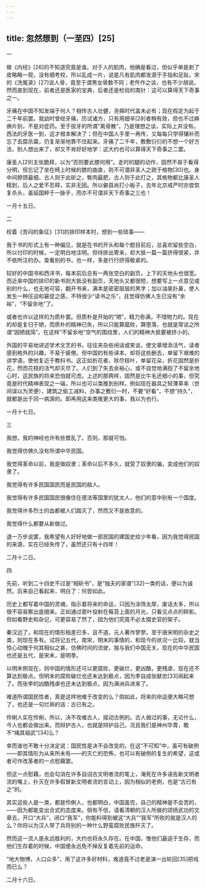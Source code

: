 ```yaml
---
---
---
```

title: 忽然想到（一至四）[25]
---




一

做《内经》[26]的不知道究竟是谁。对于人的肌肉，他确是看过，但似乎单是剥了皮略略一观，没有细考校，所以乱成一片，说是凡有肌肉都发源于手指和足趾。宋的《洗冤录》[27]说人骨，竟至于谓男女骨数不同；老仵作之谈，也有不少胡说。然而直到现在，前者还是医家的宝典，后者还是检验的南针：这可以算得天下奇事之一。

牙痛在中国不知发端于何人？相传古人壮健，尧舜时代盖未必有；现在假定为起于二千年前罢。我幼时曾经牙痛，历试诸方，只有用细辛[28]者稍有效，但也不过麻痹片刻，不是对症药。至于拔牙的所谓“离骨散”，乃是理想之谈，实际上并没有。西法的牙医一到，这才根本解决了；但在中国人手里一再传，又每每只学得镶补而忘了去腐杀菌，仍复渐渐地靠不住起来。牙痛了二千年，敷敷衍衍的不想一个好方法，别人想出来了，却又不肯好好地学：这大约也可以算得天下奇事之二罢。

康圣人[29]主张跪拜，以为“否则要此膝何用”。走时的腿的动作，固然不易于看得分明，但忘记了坐在椅上时候的膝的曲直，则不可谓非圣人之疏于格物[30]也。身中间脖颈最细，古人则于此斫之，臀肉最肥，古人则于此打之，其格物都比康圣人精到，后人之爱不忍释，实非无因。所以僻县尚打小板子，去年北京戒严时亦尝恢复杀头，虽延国粹于一脉乎，而亦不可谓非天下奇事之三也！

一月十五日。

二

校着《苦闷的象征》[31]的排印样本时，想到一些琐事——

我于书的形式上有一种偏见，就是在书的开头和每个题目前后，总喜欢留些空白，所以付印的时候，一定明白地注明。但待排出寄来，却大抵一篇一篇挤得很紧，并不依所注的办。查看别的书，也一样，多是行行挤得极紧的。

较好的中国书和西洋书，每本前后总有一两张空白的副页，上下的天地头也很宽。而近来中国的排印的新书则大抵没有副页，天地头又都很短，想要写上一点意见或别的什么，也无地可容，翻开书来，满本是密密层层的黑字；加以油臭扑鼻，使人发生一种压迫和窘促之感，不特很少“读书之乐”，且觉得仿佛人生已没有“余裕”，“不留余地”了。

或者也许以这样的为质朴罢。但质朴是开始的“陋”，精力弥满，不惜物力的。现在的却是复归于陋，而质朴的精神已失，所以只能算窳败，算堕落，也就是常谈之所谓“因陋就简”。在这样“不留余地”空气的围绕里，人们的精神大抵要被挤小的。

外国的平易地讲述学术文艺的书，往往夹杂些闲话或笑谈，使文章增添活气，读者感到格外的兴趣，不易于疲倦。但中国的有些译本，却将这些删去，单留下艰难的讲学语，使他复近于教科书。这正如折花者，除尽枝叶，单留花朵，折花固然是折花，然而花枝的活气却灭尽了。人们到了失去余裕心，或不自觉地满抱了不留余地心时，这民族的将来恐怕就可虑。上述的那两样，固然是比牛毛还细小的事，但究竟是时代精神表现之一端，所以也可以类推到别样。例如现在器具之轻薄草率（世间误以为灵便），建筑之偷工减料，办事之敷衍一时，不要“好看”，不想“持久”，就都是出于同一病源的。即再用这来类推更大的事，我以为也行。

一月十七日。

三

我想，我的神经也许有些瞀乱了。否则，那就可怕。

我觉得仿佛久没有所谓中华民国。

我觉得革命以前，我是做奴隶；革命以后不多久，就受了奴隶的骗，变成他们的奴隶了。

我觉得有许多民国国民而是民国的敌人。

我觉得有许多民国国民很像住在德法等国里的犹太人，他们的意中别有一个国度。

我觉得许多烈士的血都被人们踏灭了，然而又不是故意的。

我觉得什么都要从新做过。

退一万步说罢，我希望有人好好地做一部民国的建国史给少年看，因为我觉得民国的来源，实在已经失传了，虽然还只有十四年！

二月十二日。

四

先前，听到二十四史不过是“相斫书”，是“独夫的家谱”[32]一类的话，便以为诚然。后来自己看起来，明白了：何尝如此。

历史上都写着中国的灵魂，指示着将来的命运，只因为涂饰太厚，废话太多，所以很不容易察出底细来。正如通过密叶投射在莓苔上面的月光，只看见点点的碎影。但如看野史和杂记，可更容易了然了，因为他们究竟不必太摆史官的架子。

秦汉远了，和现在的情形相差已多，且不道。元人著作寥寥。至于唐宋明的杂史之类，则现在多有。试将记五代，南宋，明末的事情的，和现今的状况一比较，就当惊心动魄于何其相似之甚，仿佛时间的流驶，独与我们中国无关。现在的中华民国也还是五代，是宋末，是明季。

以明末例现在，则中国的情形还可以更腐败，更破烂，更凶酷，更残虐，现在还不算达到极点。但明末的腐败破烂也还未达到极点，因为李自成张献忠[33]闹起来了。而张李的凶酷残虐也还未达到极点，因为满洲兵进来了。

难道所谓国民性者，真是这样地难于改变的么？倘如此，将来的命运便大略可想了，也还是一句烂熟的话：古已有之。

伶俐人实在伶俐，所以，决不攻难古人，摇动古例的。古人做过的事，无论什么，今人也都会做出来。而辩护古人，也就是辩护自己。况且我们是神州华胄，敢不“绳其祖武”[34]么？

幸而谁也不敢十分决定说：国民性是决不会改变的。在这“不可知”中，虽可有破例——即其情形为从来所未有——的灭亡的恐怖，也可以有破例的复生的希望，这或者可作改革者的一点慰藉罢。

但这一点慰藉，也会勾消在许多自诩古文明者流的笔上，淹死在许多诬告新文明者流的嘴上，扑灭在许多假冒新文明者流的言动上，因为相似的老例，也是“古已有之”的。

其实这些人是一类，都是伶俐人，也都明白，中国虽完，自己的精神是不会苦的，——因为都能变出合式的态度来。倘有不信，请看清朝的汉人所做的颂扬武功的文章去，开口“大兵”，闭口“我军”，你能料得到被这“大兵”“我军”所败的就是汉人的么？你将以为汉人带了兵将别的一种什么野蛮腐败民族歼灭了。

然而这一流人是永远胜利的，大约也将永久存在。在中国，惟他们最适于生存，而他们生存着的时候，中国便永远免不掉反复着先前的运命。

“地大物博，人口众多”，用了这许多好材料，难道竟不过老是演一出轮回[35]把戏而已么？

二月十六日。